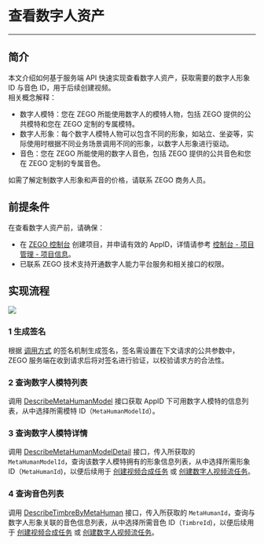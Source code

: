 # 查看数字人资产

- - -

## 简介

本文介绍如何基于服务端 API 快速实现查看数字人资产，获取需要的数字人形象 ID 与音色 ID，用于后续创建视频。    
相关概念解释：
- 数字人模特：您在 ZEGO 所能使用数字人的模特人物，包括 ZEGO 提供的公共模特和您在 ZEGO 定制的专属模特。
- 数字人形象：每个数字人模特人物可以包含不同的形象，如站立、坐姿等，实际使用时根据不同业务场景调用不同的形象，以数字人形象进行驱动。
- 音色：您在 ZEGO 所能使用的数字人音色，包括 ZEGO 提供的公共音色和您在 ZEGO 定制的专属音色。

<Note title="说明">
如需了解定制数字人形象和声音的价格，请联系 ZEGO 商务人员。
</Note>

## 前提条件

在查看数字人资产前，请确保：
- 在 [ZEGO 控制台](https://console.zego.im) 创建项目，并申请有效的 AppID，详情请参考 [控制台 - 项目管理 - 项目信息](#12107)。
- 已联系 ZEGO 技术支持开通数字人能力平台服务和相关接口的权限。

## 实现流程

<Frame width="512" height="auto" caption=""><img src="https://storage.zego.im/sdk-doc/Pics/aigc_paas/describe_assets.png" /></Frame>

### 1 生成签名

根据 [调用方式](#18534#5) 的签名机制生成签名，签名需设置在下文请求的公共参数中，ZEGO 服务端在收到请求后将对签名进行验证，以校验请求方的合法性。

### 2 查询数字人模特列表

调用 [DescribeMetaHumanModel](#18536) 接口获取 AppID 下可用数字人模特的信息列表，从中选择所需模特 ID（`MetaHumanModelId`）。

### 3 查询数字人模特详情

调用 [DescribeMetaHumanModelDetail](#18538) 接口，传入所获取的 `MetaHumanModelId`，查询该数字人模特拥有的形象信息列表，从中选择所需形象 ID（`MetaHumanId`)，以便后续用于 [创建视频合成任务](#18546) 或 [创建数字人视频流任务](!CreateMetaHumanLive)。

### 4 查询音色列表

调用 [DescribeTimbreByMetaHuman](#18540) 接口，传入所获取的 `MetaHumanId`，查询与数字人形象关联的音色信息列表，从中选择所需音色 ID（`TimbreId`)，以便后续用于 [创建视频合成任务](#18546) 或 [创建数字人视频流任务](#18552)。

